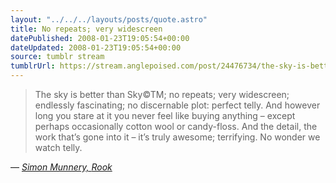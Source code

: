 ```yaml
---
layout: "../../../layouts/posts/quote.astro"
title: No repeats; very widescreen
datePublished: 2008-01-23T19:05:54+00:00
dateUpdated: 2008-01-23T19:05:54+00:00
source: tumblr stream
tumblrUrl: https://stream.anglepoised.com/post/24476734/the-sky-is-better-than-sky-tm-no-repeats-very
---
```


> The sky is better than Sky©TM; no repeats; very widescreen; endlessly fascinating; no discernable plot: perfect telly. And however long you stare at it you never feel like buying anything &#8211; except perhaps occasionally cotton wool or candy-floss. And the detail, the work that’s gone into it &#8211; it’s truly awesome; terrifying. No wonder we watch telly.

— <cite>[Simon Munnery, _Rook_](https://www.newstatesman.com/blogs/simon-munnery/2008/01/gay-space-canadian-significant)</cite>
